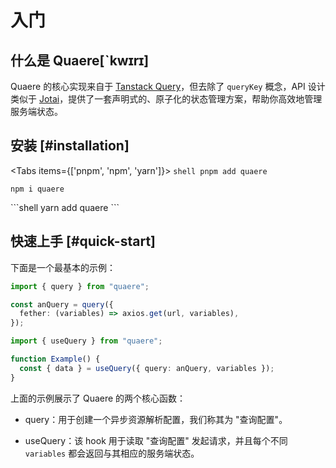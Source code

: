 
# 入门

## 什么是 Quaere[ˋkwɪrɪ]

Quaere 的核心实现来自于 [Tanstack Query](https://github.com/tanstack/query)，但去除了 `queryKey` 概念，API 设计类似于 [Jotai](https://github.com/pmndrs/jotai)，提供了一套声明式的、原子化的状态管理方案，帮助你高效地管理服务端状态。

## 安装 [#installation]

<Tabs items={['pnpm', 'npm', 'yarn']}>
  <Tab>
    ```shell
    pnpm add quaere
    ```
  </Tab>
  <Tab>
  ```shell
  npm i quaere 
  ```
  </Tab>

  <Tab>
    ```shell
    yarn add quaere
    ```
  </Tab>
</Tabs>

## 快速上手 [#quick-start]

下面是一个最基本的示例：

```ts
import { query } from "quaere";

const anQuery = query({
  fether: (variables) => axios.get(url, variables),
});
```

```ts
import { useQuery } from "quaere";

function Example() {
  const { data } = useQuery({ query: anQuery, variables });
}
```

上面的示例展示了 Quaere 的两个核心函数：

- query：用于创建一个异步资源解析配置，我们称其为 "查询配置"。

- useQuery：该 hook 用于读取 "查询配置" 发起请求，并且每个不同 `variables` 都会返回与其相应的服务端状态。
